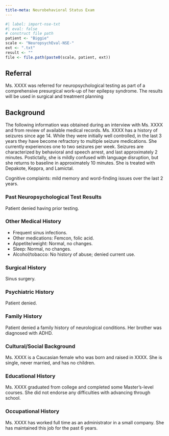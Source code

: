 ```yaml
---
title-meta: Neurobehavioral Status Exam
---
```


```r
#| label: import-nse-txt
#| eval: false
# construct file path
patient <- "Biggie"
scale <- "NeuropsychEval-NSE-"
ext <- ".txt"
result <- ""
file <- file.path(paste0(scale, patient, ext))
```

## Referral

Ms. XXXX was referred for neuropsychological testing as part of a comprehensive presurgical work-up of her epilepsy syndrome. The results will be used in surgical and treatment planning

## Background

The following information was obtained during an interview with Ms. XXXX and from review of available medical records. Ms. XXXX has a history of seizures since age 14. While they were initially well controlled, in the last 3 years they have become refractory to multiple seizure medications. She currently experiences one to two seizures per week. Seizures are characterized by behavioral and speech arrest, and last approximately 2 minutes. Postictally, she is mildly confused with language disruption, but she returns to baseline in approximately 10 minutes. She is treated with Depakote, Keppra, and Lamictal.

Cognitive complaints: mild memory and word-finding issues over the last 2 years.

### Past Neuropsychological Test Results 

Patient denied having prior testing.

### Other Medical History 

- Frequent sinus infections.
- Other medications: Femcon, folic acid.
- Appetite/weight: Normal, no changes.
- Sleep: Normal, no changes.
- Alcohol/tobacco: No history of abuse; denied current use.

### Surgical History 

Sinus surgery.

### Psychiatric History 

Patient denied.

### Family History 

Patient denied a family history of neurological conditions. Her brother was diagnosed with ADHD.

### Cultural/Social Background

Ms. XXXX is a Caucasian female who was born and raised in XXXX. She is single, never married, and has no children.

### Educational History 

Ms. XXXX graduated from college and completed some Master’s-level courses. She did not endorse any difficulties with advancing through school.

### Occupational History 

Ms. XXXX has worked full time as an administrator in a small company. She has maintained this job for the past 6 years.
